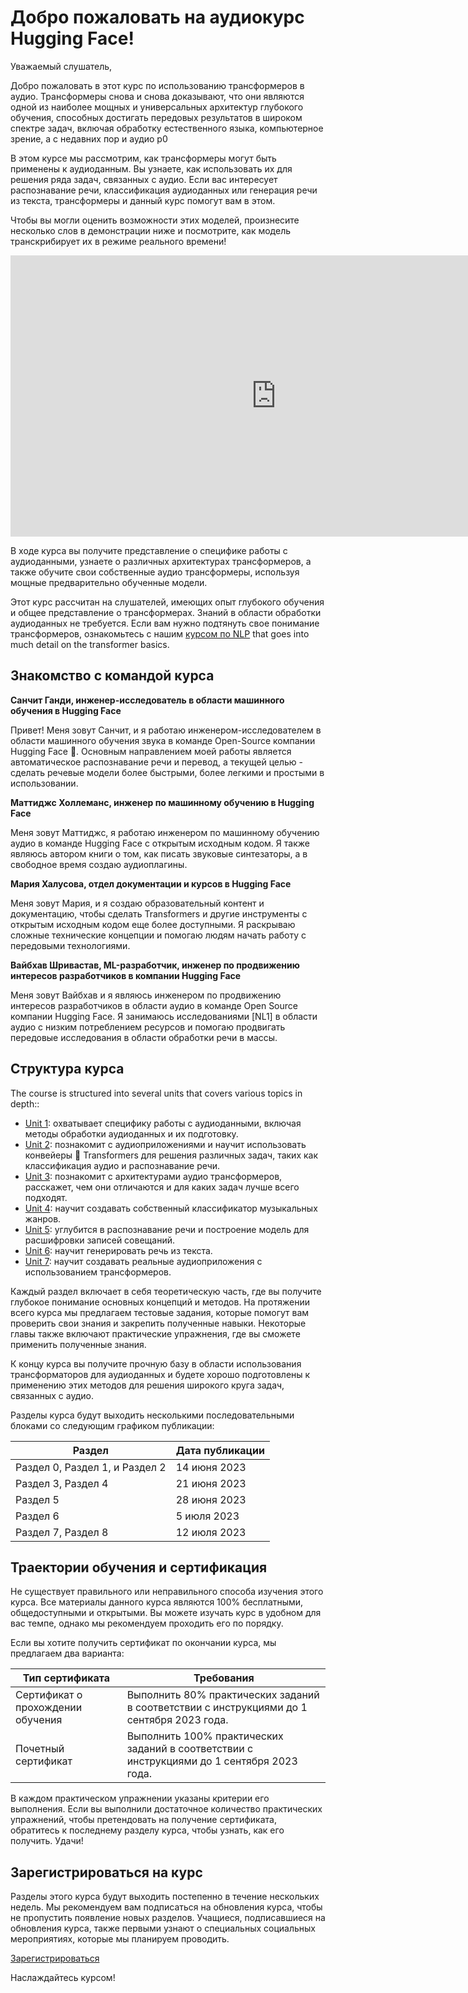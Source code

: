 # Добро пожаловать на аудиокурс Hugging Face!

Уважаемый слушатель,

Добро пожаловать в этот курс по использованию трансформеров в аудио. Трансформеры снова и снова доказывают, что они являются одной из
наиболее мощных и универсальных архитектур глубокого обучения, способных достигать передовых результатов в широком спектре
задач, включая обработку естественного языка, компьютерное зрение, а с недавних пор и аудио p0

В этом курсе мы рассмотрим, как трансформеры могут быть применены к аудиоданным. Вы узнаете, как использовать их для решения
ряда задач, связанных с аудио. Если вас интересует распознавание речи, классификация аудиоданных или генерация речи
из текста, трансформеры и данный курс помогут вам в этом.

Чтобы вы могли оценить возможности этих моделей, произнесите несколько слов в демонстрации ниже и посмотрите, как модель транскрибирует их в режиме реального времени!

<iframe
	src="https://openai-whisper.hf.space"
	frameborder="0"
	width="850"
	height="450">
</iframe>

В ходе курса вы получите представление о специфике работы с аудиоданными, узнаете о различных 
архитектурах трансформеров, а также обучите свои собственные аудио трансформеры, используя мощные предварительно обученные модели.

Этот курс рассчитан на слушателей, имеющих опыт глубокого обучения и общее представление о трансформерах.
Знаний в области обработки аудиоданных не требуется. Если вам нужно подтянуть свое понимание трансформеров, ознакомьтесь с
нашим [курсом по NLP](https://huggingface.co/course/chapter1/1) that goes into much detail on the transformer basics.

## Знакомство с командой курса

**Санчит Ганди, инженер-исследователь в области машинного обучения в Hugging Face**

Привет! Меня зовут Санчит, и я работаю инженером-исследователем в области машинного обучения звука в команде Open-Source компании Hugging Face 🤗.
Основным направлением моей работы является автоматическое распознавание речи и перевод, а текущей целью - сделать речевые модели более быстрыми,
более легкими и простыми в использовании.

**Маттиджс Холлеманс, инженер по машинному обучению в Hugging Face**

Меня зовут Маттиджс, я работаю инженером по машинному обучению аудио в команде Hugging Face с открытым исходным кодом. Я также являюсь автором
книги о том, как писать звуковые синтезаторы, а в свободное время создаю аудиоплагины.

**Мария Халусова, отдел документации и курсов в Hugging Face**

Меня зовут Мария, и я создаю образовательный контент и документацию, чтобы сделать Transformers и другие инструменты с открытым исходным кодом еще более
доступными. Я раскрываю сложные технические концепции и помогаю людям начать работу с передовыми технологиями.

**Вайбхав Шривастав, ML-разработчик, инженер по продвижению интересов разработчиков в компании Hugging Face**

Меня зовут Вайбхав и я являюсь инженером по продвижению интересов разработчиков в области аудио в команде Open Source компании Hugging Face. Я занимаюсь исследованиями [NL1]
в области аудио с низким потреблением ресурсов и помогаю продвигать передовые исследования в области обработки речи в массы.

## Структура курса

The course is structured into several units that covers various topics in depth::

* [Unit 1](https://huggingface.co/learn/audio-course/chapter1): охватывает специфику работы с аудиоданными, включая методы обработки аудиоданных и их подготовку.
* [Unit 2](https://huggingface.co/learn/audio-course/chapter2): познакомит с аудиоприложениями и научит использовать конвейеры 🤗 Transformers для решения различных задач, таких как 
классификация аудио и распознавание речи.
* [Unit 3](https://huggingface.co/learn/audio-course/chapter3): познакомит с архитектурами аудио трансформеров, расскажет, чем они отличаются и для каких задач лучше всего подходят.
* [Unit 4](https://huggingface.co/learn/audio-course/chapter4): научит создавать собственный классификатор музыкальных жанров.
* [Unit 5](https://huggingface.co/learn/audio-course/chapter5): углубится в распознавание речи и построение модель для расшифровки записей совещаний.
* [Unit 6](https://huggingface.co/learn/audio-course/chapter6): научит генерировать речь из текста.
* [Unit 7](https://huggingface.co/learn/audio-course/chapter7): научит создавать реальные аудиоприложения с использованием трансформеров.

Каждый раздел включает в себя теоретическую часть, где вы получите глубокое понимание основных концепций и методов.
На протяжении всего курса мы предлагаем тестовые задания, которые помогут вам проверить свои знания и закрепить полученные навыки.
Некоторые главы также включают практические упражнения, где вы сможете применить полученные знания.

К концу курса вы получите прочную базу в области использования трансформаторов для аудиоданных и будете 
хорошо подготовлены к применению этих методов для решения широкого круга задач, связанных с аудио.

Разделы курса будут выходить несколькими последовательными блоками со следующим графиком публикации:

| Раздел   | Дата публикации |
|---|-----------------|
| Раздел  0, Раздел 1, и Раздел 2  | 14 июня 2023   |
| Раздел  3, Раздел  4  | 21 июня 2023   |
| Раздел  5  | 28 июня 2023   |
| Раздел  6  | 5 июля 2023   |
| Раздел  7, Раздел  8  | 12 июля 2023   |

## Траектории обучения и сертификация

Не существует правильного или неправильного способа изучения этого курса. Все материалы данного курса являются 100% бесплатными, общедоступными и открытыми.
Вы можете изучать курс в удобном для вас темпе, однако мы рекомендуем проходить его по порядку.

Если вы хотите получить сертификат по окончании курса, мы предлагаем два варианта:

| Тип сертификата   | Требования                                                                                   |
|---|------------------------------------------------------------------------------------------------|
| Сертификат о прохождении обучения  | Выполнить 80% практических заданий в соответствии с инструкциями до 1 сентября 2023 года.    |
| Почетный сертификат  | Выполнить 100% практических заданий в соответствии с инструкциями до 1 сентября 2023 года. |

В каждом практическом упражнении указаны критерии его выполнения. Если вы выполнили достаточное количество практических упражнений, чтобы претендовать 
на получение сертификата, обратитесь к последнему разделу курса, чтобы узнать, как его получить. Удачи!

## Зарегистрироваться на курс

Разделы этого курса будут выходить постепенно в течение нескольких недель. Мы рекомендуем вам подписаться на обновления курса,
чтобы не пропустить появление новых разделов. Учащиеся, подписавшиеся на обновления курса,
также первыми узнают о специальных социальных мероприятиях, которые мы планируем проводить.

[Зарегистрироваться](http://eepurl.com/insvcI)

Наслаждайтесь курсом!
